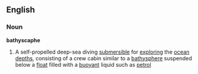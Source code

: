 ==English==
===Noun===
{{wikipedia}}
'''bathyscaphe'''
#A self-propelled deep-sea diving [[submersible]] for [[exploring]] the [[ocean]] [[depths]], consisting of a crew cabin similar to a [[bathysphere]] suspended below a [[float]] filled with a [[buoyant]] liquid such as [[petrol]]